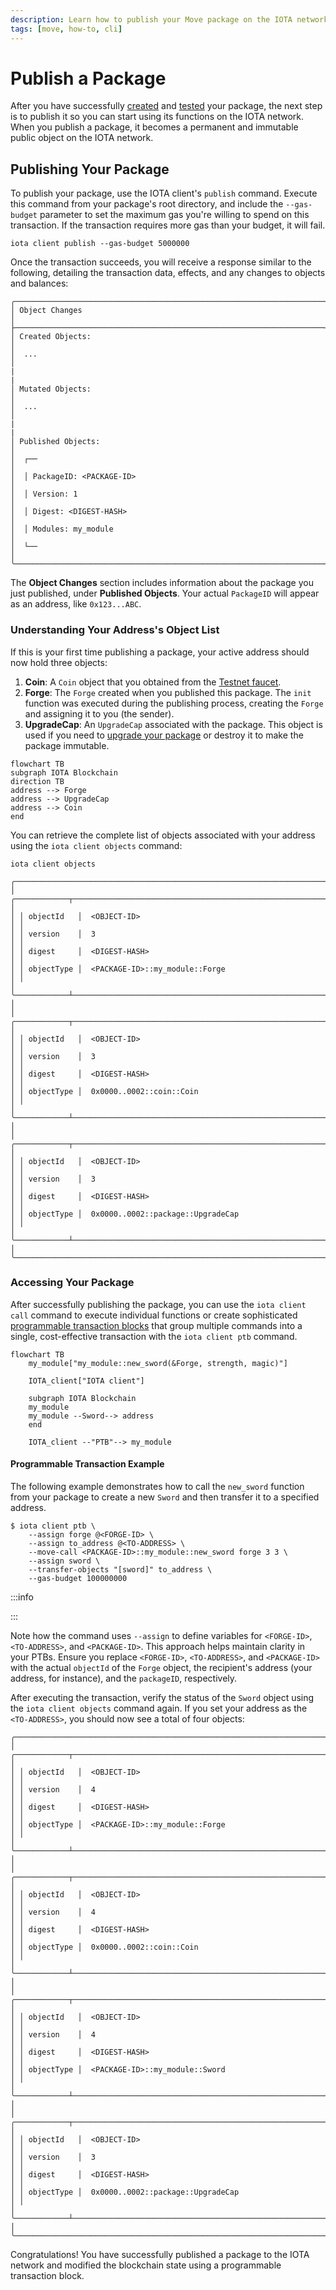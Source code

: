 ```yaml
---
description: Learn how to publish your Move package on the IOTA network and interact with it using programmable transaction blocks.
tags: [move, how-to, cli]
---
```



# Publish a Package

After you have successfully [created](create-a-package.mdx) and [tested](build-test.mdx) your package, the next step is to publish it so you can start using its functions on the IOTA network. When you publish a package, it becomes a permanent and immutable public object on the IOTA network.

## Publishing Your Package

To publish your package, use the IOTA client's `publish` command. Execute this command from your package's root directory, and include the `--gas-budget` parameter to set the maximum gas you're willing to spend on this transaction. If the transaction requires more gas than your budget, it will fail.

```shell
iota client publish --gas-budget 5000000
```

Once the transaction succeeds, you will receive a response similar to the following, detailing the transaction data, effects, and any changes to objects and balances:

```
╭─────────────────────────────────────────────────────────────────────╮
│ Object Changes                                                      │
├─────────────────────────────────────────────────────────────────────┤
│ Created Objects:                                                    │
│  ...                                                                │
|                                                                     |
│ Mutated Objects:                                                    │
│  ...                                                                │
|                                                                     |
│ Published Objects:                                                  │
│  ┌──                                                                │
│  │ PackageID: <PACKAGE-ID>                                          │
│  │ Version: 1                                                       │
│  │ Digest: <DIGEST-HASH>                                            │
│  │ Modules: my_module                                               │
│  └──                                                                │
╰─────────────────────────────────────────────────────────────────────╯
```

The **Object Changes** section includes information about the package you just published, under **Published Objects**. Your actual `PackageID` will appear as an address, like `0x123...ABC`.

### Understanding Your Address's Object List

If this is your first time publishing a package, your active address should now hold three objects:

1. **Coin**: A `Coin` object that you obtained from the [Testnet faucet](get-coins.mdx).
2. **Forge**: The `Forge` created when you published this package. The `init` function was executed during the publishing process, creating the `Forge` and assigning it to you (the sender).
3. **UpgradeCap**: An `UpgradeCap` associated with the package. This object is used if you need to [upgrade your package](../iota-101/move-overview/packages/upgrade.mdx) or destroy it to make the package immutable.

```mermaid
flowchart TB
subgraph IOTA Blockchain
direction TB
address --> Forge
address --> UpgradeCap
address --> Coin
end
```

You can retrieve the complete list of objects associated with your address using the `iota client objects` command:

```shell
iota client objects

╭───────────────────────────────────────────────────────────────────────────────────────╮
│ ╭────────────┬──────────────────────────────────────────────────────────────────────╮ │
│ │ objectId   │  <OBJECT-ID>                                                         │ │
│ │ version    │  3                                                                   │ │
│ │ digest     │  <DIGEST-HASH>                                                       │ │
│ │ objectType │  <PACKAGE-ID>::my_module::Forge                                      │ │
│ ╰────────────┴──────────────────────────────────────────────────────────────────────╯ │
│ ╭────────────┬──────────────────────────────────────────────────────────────────────╮ │
│ │ objectId   │  <OBJECT-ID>                                                         │ │
│ │ version    │  3                                                                   │ │
│ │ digest     │  <DIGEST-HASH>                                                       │ │
│ │ objectType │  0x0000..0002::coin::Coin                                            │ │
│ ╰────────────┴──────────────────────────────────────────────────────────────────────╯ │
│ ╭────────────┬──────────────────────────────────────────────────────────────────────╮ │
│ │ objectId   │  <OBJECT-ID>                                                         │ │
│ │ version    │  3                                                                   │ │
│ │ digest     │  <DIGEST-HASH>                                                       │ │
│ │ objectType │  0x0000..0002::package::UpgradeCap                                   │ │
│ ╰────────────┴──────────────────────────────────────────────────────────────────────╯ │
╰───────────────────────────────────────────────────────────────────────────────────────╯
```

### Accessing Your Package

After successfully publishing the package, you can use the `iota client call` command to execute individual functions or create sophisticated [programmable transaction blocks](../iota-101/transactions/ptb/prog-txn-blocks.mdx) that group multiple commands into a single, cost-effective transaction with the `iota client ptb` command.

```mermaid
flowchart TB
    my_module["my_module::new_sword(&Forge, strength, magic)"]
    
    IOTA_client["IOTA client"]

    subgraph IOTA Blockchain
	my_module
	my_module --Sword--> address
    end
    
    IOTA_client --"PTB"--> my_module
```

#### Programmable Transaction Example

The following example demonstrates how to call the `new_sword` function from your package to create a new `Sword` and then transfer it to a specified address.

```shell
$ iota client ptb \
	--assign forge @<FORGE-ID> \
	--assign to_address @<TO-ADDRESS> \
	--move-call <PACKAGE-ID>::my_module::new_sword forge 3 3 \
	--assign sword \
	--transfer-objects "[sword]" to_address \
	--gas-budget 100000000
```

:::info

<AddressPrefix />

:::

Note how the command uses `--assign` to define variables for `<FORGE-ID>`, `<TO-ADDRESS>`, and `<PACKAGE-ID>`. This approach helps maintain clarity in your PTBs. Ensure you replace `<FORGE-ID>`, `<TO-ADDRESS>`, and `<PACKAGE-ID>` with the actual `objectId` of the `Forge` object, the recipient's address (your address, for instance), and the `packageID`, respectively.

After executing the transaction, verify the status of the `Sword` object using the `iota client objects` command again. If you set your address as the `<TO-ADDRESS>`, you should now see a total of four objects:

```
╭───────────────────────────────────────────────────────────────────────────────────────╮
│ ╭────────────┬──────────────────────────────────────────────────────────────────────╮ │
│ │ objectId   │  <OBJECT-ID>                                                         │ │
│ │ version    │  4                                                                   │ │
│ │ digest     │  <DIGEST-HASH>                                                       │ │
│ │ objectType │  <PACKAGE-ID>::my_module::Forge                                      │ │
│ ╰────────────┴──────────────────────────────────────────────────────────────────────╯ │
│ ╭────────────┬──────────────────────────────────────────────────────────────────────╮ │
│ │ objectId   │  <OBJECT-ID>                                                         │ │
│ │ version    │  4                                                                   │ │
│ │ digest     │  <DIGEST-HASH>                                                       │ │
│ │ objectType │  0x0000..0002::coin::Coin                                            │ │
│ ╰────────────┴──────────────────────────────────────────────────────────────────────╯ │
│ ╭────────────┬──────────────────────────────────────────────────────────────────────╮ │
│ │ objectId   │  <OBJECT-ID>                                                         │ │
│ │ version    │  4                                                                   │ │
│ │ digest     │  <DIGEST-HASH>                                                       │ │
│ │ objectType │  <PACKAGE-ID>::my_module::Sword                                      │ │
│ ╰────────────┴──────────────────────────────────────────────────────────────────────╯ │
│ ╭────────────┬──────────────────────────────────────────────────────────────────────╮ │
│ │ objectId   │  <OBJECT-ID>                                                         │ │
│ │ version    │  3                                                                   │ │
│ │ digest     │  <DIGEST-HASH>                                                       │ │
│ │ objectType │  0x0000..0002::package::UpgradeCap                                   │ │
│ ╰────────────┴──────────────────────────────────────────────────────────────────────╯ │
╰───────────────────────────────────────────────────────────────────────────────────────╯
```

Congratulations! You have successfully published a package to the IOTA network and modified the blockchain state using a programmable transaction block.
